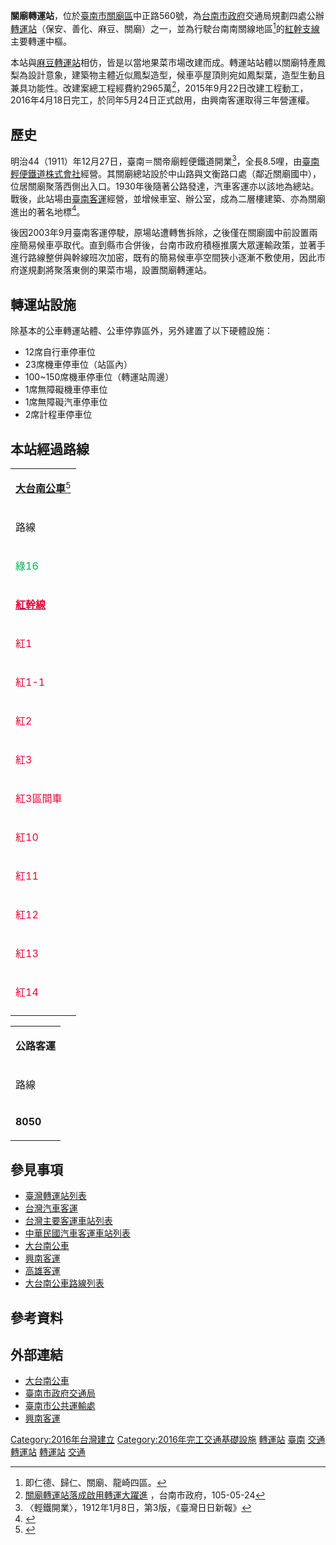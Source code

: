 {{coord|22|57|49|N|120|20|13.5|E|display=title}}

{{Infobox 轉運站
|name=關廟轉運站<br/><small>Guanmiao Bus Station</small>
|logo=
|image=[[File:台南公車關廟轉運站.jpg|250px]]
|location=[[臺南市|臺南市]][[關廟區|關廟區]]中正路560號
|opendate=2016年5月24日
|closedate=
|built=2015年9月-2016年4月
|est_completion=
|howtobuild=
|floor=
|use=
|terminate=
|via=
}}
'''關廟轉運站'''，位於[[臺南市|臺南市]][[關廟區|關廟區]]中正路560號，為[[台南市政府|台南市政府]]交通局規劃四處公辦[[轉運站|轉運站]]（保安、善化、麻豆、關廟）之一，並為行駛台南南關線地區<ref>即仁德、歸仁、關廟、龍崎四區。</ref>的[[大台南公車紅幹線|紅幹支線]]主要轉運中樞。

本站與[[麻豆轉運站|麻豆轉運站]]相仿，皆是以當地果菜市場改建而成。轉運站站體以關廟特產鳳梨為設計意象，建築物主體近似鳳梨造型，候車亭屋頂則宛如鳳梨葉，造型生動且兼具功能性。改建案總工程經費約2965萬<ref>[http://traffic.tainan.gov.tw/ActivitiesDetailC004110.aspx?Cond=840f99f7-0035-4892-89cf-9e6773990119 關廟轉運站落成啟用轉運大躍進] {{Wayback|url=http://traffic.tainan.gov.tw/ActivitiesDetailC004110.aspx?Cond=840f99f7-0035-4892-89cf-9e6773990119 |date=20160817200704 }}，台南市政府，105-05-24</ref>，2015年9月22日改建工程動工，2016年4月18日完工，於同年5月24日正式啟用，由興南客運取得三年營運權。

== 歷史 ==
明治44（1911）年12月27日，臺南＝關帝廟輕便鐵道開業<ref>〈輕鐵開業〉，1912年1月8日，第3版，《臺灣日日新報》</ref>，全長8.5哩，由[[臺南輕便鐵道株式會社|臺南輕便鐵道株式會社]]經營。其關廟總站設於中山路與文衡路口處（鄰近關廟國中），位居關廟聚落西側出入口。1930年後隨著公路發達，汽車客運亦以該地為總站。戰後，此站場由[[臺南客運|臺南客運]]經營，並增候車室、辦公室，成為二層樓建築、亦為關廟進出的著名地標<ref>{{cite book |author1=盧明教等 |title=濃濃關廟情 戀戀香洋風 |date=2010年11月 |publisher=臺南縣關廟鄉公所 |isbn=978-986-02-4718-3 |page=157}}</ref>。

後因2003年9月臺南客運停駛，原場站遭轉售拆除，之後僅在關廟國中前設置兩座簡易候車亭取代。直到縣市合併後，台南市政府積極推廣大眾運輸政策，並著手進行路線整併與幹線班次加密，既有的簡易候車亭空間狹小逐漸不敷使用，因此市府遂規劃將聚落東側的果菜市場，設置關廟轉運站。

==轉運站設施==
除基本的公車轉運站體、公車停靠區外，另外建置了以下硬體設施：
*12席自行車停車位
*23席機車停車位（站區內）
*100~150席機車停車位（轉運站周邊）
*1席無障礙機車停車位
*1席無障礙汽車停車位
*2席計程車停車位

==本站經過路線==
{|class="wikitable" width="95%" align="center"
|-align=center bgcolor=#FFFFFF
|colspan=7|'''[[大台南公車|大台南公車]]'''<ref name="大台南公車">{{Cite web |url=http://tourguide.tainan.gov.tw/newtnbusweb/RouteSearch.aspx |title=大台南公車 路線查詢 |access-date=2018-03-01 |archive-url=https://web.archive.org/web/20160728094526/http://tourguide.tainan.gov.tw/NewTNBusWeb/RouteSearch.aspx |archive-date=2016-07-28 |dead-url=yes }}</ref>
|-
!路線!!經營業者!!起站!!行經!!迄站!!備註
|-
|<font color=#00b14f>綠16</font>||[[興南客運|興南客運]]||[[新化區|新化]]||關廟區公所、關廟轉運站||關廟國中||
*首班車延駛至歸仁區公所(中正北路)。
*部分班次延駛至[[高鐵台南站|高鐵台南站]]。
*部分班次繞駛統一花園。
|-style="white-space:nowrap"
|'''[[大台南公車紅幹線|<font color="#ea0437">紅幹線</font>]]'''||興南客運||安平工業區||[[台南火車站|台南火車站]]、[[仁德區|仁德]]、[[歸仁區|歸仁]]||關廟轉運站||
*部分班次延駛至[[龍崎區|龍崎]]。
*部分班次繞駛新豐高中、歸仁國中。
|-
|<font color=#ea0437>紅1</font>||興南客運||[[臺南轉運站|臺南轉運站]]||後甲、太子廟、歸仁||關廟轉運站||
|-
|<font color=#ea0437>紅1-1</font>||興南客運||關廟轉運站||||旺萊公園||
*例假日行駛。
|-
|<font color=#ea0437>紅2</font>||興南客運||臺南轉運站||大灣、上崙子||關廟轉運站||
*首班車延駛至台南站（西門路）。
*7:10台南站發車班次繞駛[[中華醫事科技大學|中華醫大]]。
|-
|<font color=#ea0437>紅3</font>||興南客運||臺南轉運站||[[台南航空站|台南航空站]]、[[高鐵台南站|高鐵台南站]]||關廟轉運站||
*部分班次繞駛文賢德成路口。
|-
|<font color=#ea0437>紅3區間車</font>||興南客運||台南航空站||高鐵台南站||關廟轉運站||
*關廟轉運站20:30發車，於臺南航空站21:30折返。
|-
|<font color=#ea0437>紅10</font>||興南客運||關廟轉運站||[[永康區|永康]]||奇美醫院||
*部分班次繞駛[[臺南市立圖書館總館|臺南市立圖書館]]。
|-
|<font color=#ea0437>紅11</font>||興南客運<br>皇冠交通||關廟國中||關廟轉運站、新光社區、龍崎||牛埔農塘||
*12班次使用<font color=#FFEE00>'''小黃公車'''</font>營運。
|-
|<font color=#ea0437>紅12</font>||皇冠交通||關廟國中||關廟轉運站、龍崎||烏山頭||
*全線使用<font color=#FFEE00>'''小黃公車'''</font>營運。
|-
|<font color=#ea0437>紅13</font>||興南客運<br>皇冠交通||關廟轉運站||深坑、布袋||[[阿蓮區|阿蓮]]||
*2班次使用<font color=#FFEE00>'''小黃公車'''</font>營運。
|-
|<font color=#ea0437>紅14</font>||興南客運||關廟轉運站||歸仁、高鐵台南站||長榮大學||
*部分班次繞駛沙崙綠能宅。
|-
|}

{|class="wikitable" width="95%" align="center"
|-align=center bgcolor=#FFFFFF
|colspan=7|'''公路客運'''
|-
!路線!!經營業者!!起站!!行經!!迄站!!備註
|-
|'''8050'''||[[高雄客運|高雄客運]]||臺南火車站||關廟轉運站||[[旗山轉運站|旗山轉運站]]||
|}

== 參見事項 ==
* [[臺灣轉運站列表|臺灣轉運站列表]]
* [[台灣汽車客運|台灣汽車客運]]
* [[台灣主要客運車站列表|台灣主要客運車站列表]]
* [[中華民國汽車客運車站列表|中華民國汽車客運車站列表]]
* [[大台南公車|大台南公車]]
* [[興南客運|興南客運]]
* [[高雄客運|高雄客運]]
* [[大台南公車路線列表|大台南公車路線列表]]

==參考資料==
<references />

==外部連結==
*[https://web.archive.org/web/20140208181939/http://tourguide.tainan.gov.tw/ 大台南公車]
*[https://web.archive.org/web/20191231012132/https://traffic.tainan.gov.tw/ 臺南市政府交通局]
*[https://web.archive.org/web/20190713011622/https://traffic.tainan.gov.tw/PTO/ 臺南市公共運輸處]
*[http://www.snbus.com.tw 興南客運]
{{大台南公車}}
{{portalbar|臺灣|臺南|交通|公路|建築}}
[[Category:2016年台灣建立|Category:2016年台灣建立]]
[[Category:2016年完工交通基礎設施|Category:2016年完工交通基礎設施]]
[[Category:台灣巴士交通|轉運站]]
[[Category:台灣汽車客運轉運站|臺南]]
[[Category:台南市建築物|交通]]
[[Category:台南市公車|轉運站]]
[[Category:臺南市公車總站|轉運站]]
[[Category:關廟區|交通]]